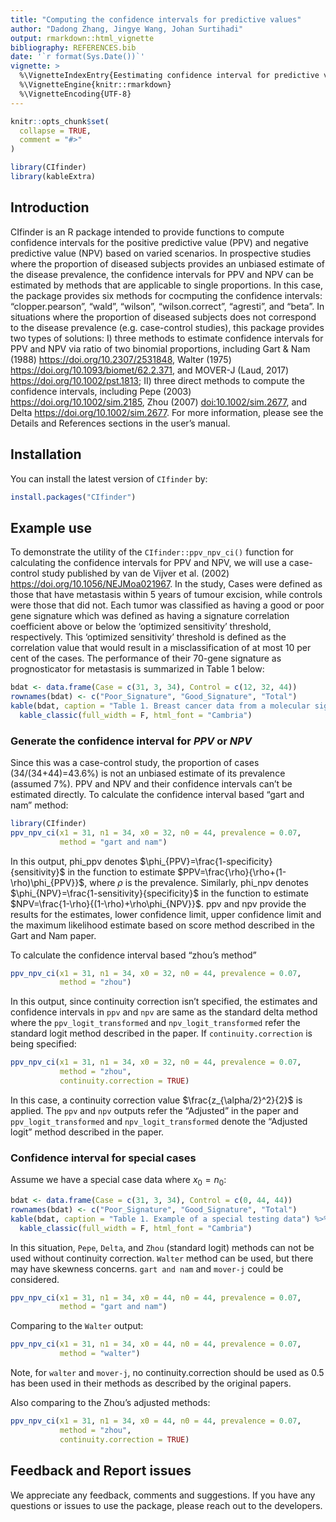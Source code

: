 ```yaml
---
title: "Computing the confidence intervals for predictive values"
author: "Dadong Zhang, Jingye Wang, Johan Surtihadi"
output: rmarkdown::html_vignette
bibliography: REFERENCES.bib
date: '`r format(Sys.Date())`'
vignette: >
  %\VignetteIndexEntry{Eestimating confidence interval for predictive values}
  %\VignetteEngine{knitr::rmarkdown}
  %\VignetteEncoding{UTF-8}
---
```


```r
knitr::opts_chunk$set(
  collapse = TRUE,
  comment = "#>"
)
```

```r
library(CIfinder)
library(kableExtra)
```

## Introduction
CIfinder is an R package intended to provide functions to compute confidence intervals for the positive predictive value (PPV) and negative predictive value (NPV) based on varied scenarios. In prospective studies where the proportion of diseased subjects provides an unbiased estimate of the disease prevalence, the confidence intervals for PPV and NPV can be estimated by methods that are applicable to single proportions. In this case, the package provides six methods for cocmputing the confidence intervals: "clopper.pearson", "wald", "wilson", "wilson.correct", "agresti", and "beta". In situations where the proportion of diseased subjects does not correspond to the disease prevalence (e.g. case-control studies), this package provides two types of solutions: I) three methods to estimate confidence intervals for PPV and NPV via ratio of two binomial proportions, including Gart & Nam (1988) <https://doi.org/10.2307/2531848>, Walter (1975) <https://doi.org/10.1093/biomet/62.2.371>, and MOVER-J (Laud, 2017) <https://doi.org/10.1002/pst.1813>; II) three direct methods to compute the confidence intervals, including Pepe (2003) <https://doi.org/10.1002/sim.2185>, Zhou (2007) <doi:10.1002/sim.2677>, and Delta <https://doi.org/10.1002/sim.2677>. For more information, please see the Details and References sections in the user's manual.

## Installation

You can install the latest version of `CIfinder` by:
    
``` r
install.packages("CIfinder")
```

## Example use
To demonstrate the utility of the `CIfinder::ppv_npv_ci()` function for calculating the confidence intervals for PPV and NPV, we will use a case-control study published by van de Vijver et al. (2002) <https://doi.org/10.1056/NEJMoa021967>. In the study, Cases were defined as those that have metastasis within 5 years of tumour excision, while controls were those that did not. Each tumor was classified as having a good or poor gene signature which was defined as having a signature correlation coefficient above or below the ‘optimized sensitivity’ threshold, respectively. This ‘optimized sensitivity’ threshold is defined as the correlation value that would result in a misclassification of at most 10 per cent of the cases. The performance of their 70-gene signature as prognosticator for metastasis is summarized in Table 1 below:  

```r
bdat <- data.frame(Case = c(31, 3, 34), Control = c(12, 32, 44))
rownames(bdat) <- c("Poor_Signature", "Good_Signature", "Total")
kable(bdat, caption = "Table 1. Breast cancer data from a molecular signature classifier") %>%
  kable_classic(full_width = F, html_font = "Cambria")
```

### Generate the confidence interval for $PPV$ or $NPV$
Since this was a case-control study, the proportion of cases (34/(34+44)=43.6%) is not an unbiased estimate of its prevalence (assumed 7%). PPV and NPV and their confidence intervals can't be estimated directly. To calculate the confidence interval based "gart and nam" method:
```r
library(CIfinder)
ppv_npv_ci(x1 = 31, n1 = 34, x0 = 32, n0 = 44, prevalence = 0.07,
           method = "gart and nam")
```

In this output, phi_ppv denotes $\phi_{PPV}=\frac{1-specificity}{sensitivity}$ in the function to estimate $PPV=\frac{\rho}{\rho+(1-\rho)\phi_{PPV}}$, where $\rho$ is the prevalence. Similarly, phi_npv denotes $\phi_{NPV}=\frac{1-sensitivity}{specificity}$ in the function to estimate $NPV=\frac{1-\rho}{(1-\rho)+\rho\phi_{NPV}}$. ppv and npv provide the results for the estimates, lower confidence limit, upper confidence limit and the maximum likelihood estimate based on score method described in the Gart and Nam paper.

To calculate the confidence interval based "zhou's method"
```r
ppv_npv_ci(x1 = 31, n1 = 34, x0 = 32, n0 = 44, prevalence = 0.07,
           method = "zhou")
```
In this output, since continuity correction isn't specified, the estimates and confidence intervals in `ppv` and `npv` are same as the standard delta method where the `ppv_logit_transformed` and `npv_logit_transformed` refer the standard logit method described in the paper. If `continuity.correction` is being specified:

```r
ppv_npv_ci(x1 = 31, n1 = 34, x0 = 32, n0 = 44, prevalence = 0.07,
           method = "zhou",
           continuity.correction = TRUE)
```
In this case, a continuity correction value $\frac{z_{\alpha/2}^2}{2}$ is applied. The `ppv` and `npv` outputs refer the "Adjusted" in the paper and `ppv_logit_transformed` and `npv_logit_transformed` denote the "Adjusted logit" method described in the paper.

### Confidence interval for special cases
Assume we have a special case data where $x_0=n_0$:
```r
bdat <- data.frame(Case = c(31, 3, 34), Control = c(0, 44, 44))
rownames(bdat) <- c("Poor_Signature", "Good_Signature", "Total")
kable(bdat, caption = "Table 1. Example of a special testing data") %>%
  kable_classic(full_width = F, html_font = "Cambria")
```

In this situation, `Pepe`, `Delta`, and `Zhou` (standard logit) methods can not be used without continuity correction. `Walter` method can be used, but there may have skewness concerns. `gart and nam` and `mover-j` could be considered.

```r
ppv_npv_ci(x1 = 31, n1 = 34, x0 = 44, n0 = 44, prevalence = 0.07,
           method = "gart and nam")
```
Comparing to the `Walter` output:
```r
ppv_npv_ci(x1 = 31, n1 = 34, x0 = 44, n0 = 44, prevalence = 0.07,
           method = "walter")
```
Note, for `walter` and `mover-j`, no continuity.correction should be used as 0.5 has been used in their methods as described by the original papers.

Also comparing to the Zhou's adjusted methods:
```r
ppv_npv_ci(x1 = 31, n1 = 34, x0 = 44, n0 = 44, prevalence = 0.07,
           method = "zhou",
           continuity.correction = TRUE)
```

## Feedback and Report issues
We appreciate any feedback, comments and suggestions. If you have any questions or issues to use the package, please reach out to the developers.
